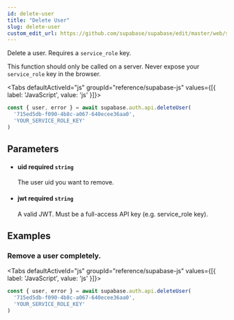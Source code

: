 ```yaml
---
id: delete-user
title: "Delete User"
slug: delete-user
custom_edit_url: https://github.com/supabase/supabase/edit/master/web/spec/supabase.yml
---
```



Delete a user. Requires a `service_role` key.

This function should only be called on a server. Never expose your `service_role` key in the browser.

<Tabs
  defaultActiveId="js"
  groupId="reference/supabase-js"
  values={[{ label: 'JavaScript', value: 'js' }]}>

<TabsPanel id="js" label="js">

```js
const { user, error } = await supabase.auth.api.deleteUser(
  '715ed5db-f090-4b8c-a067-640ecee36aa0',
  'YOUR_SERVICE_ROLE_KEY'
)
```


</TabsPanel>

</Tabs>

## Parameters


<ul className="method-list-group">
  
<li className="method-list-item">
  <h4 className="method-list-item-label">
    <span className="method-list-item-label-name">
      uid
    </span>
    <span className="method-list-item-label-badge required">
      required
    </span>
    <span className="method-list-item-validation">
      <code>string</code>
    </span>
  </h4>
  <div class="method-list-item-description">

The user uid you want to remove.

  </div>
  
</li>


<li className="method-list-item">
  <h4 className="method-list-item-label">
    <span className="method-list-item-label-name">
      jwt
    </span>
    <span className="method-list-item-label-badge required">
      required
    </span>
    <span className="method-list-item-validation">
      <code>string</code>
    </span>
  </h4>
  <div class="method-list-item-description">

A valid JWT. Must be a full-access API key (e.g. service_role key).

  </div>
  
</li>

</ul>














## Examples

### Remove a user completely.



<Tabs
  defaultActiveId="js"
  groupId="reference/supabase-js"
  values={[{ label: 'JavaScript', value: 'js' }]}>

<TabsPanel id="js" label="js">

```js
const { user, error } = await supabase.auth.api.deleteUser(
  '715ed5db-f090-4b8c-a067-640ecee36aa0',
  'YOUR_SERVICE_ROLE_KEY'
)
```


</TabsPanel>

</Tabs>